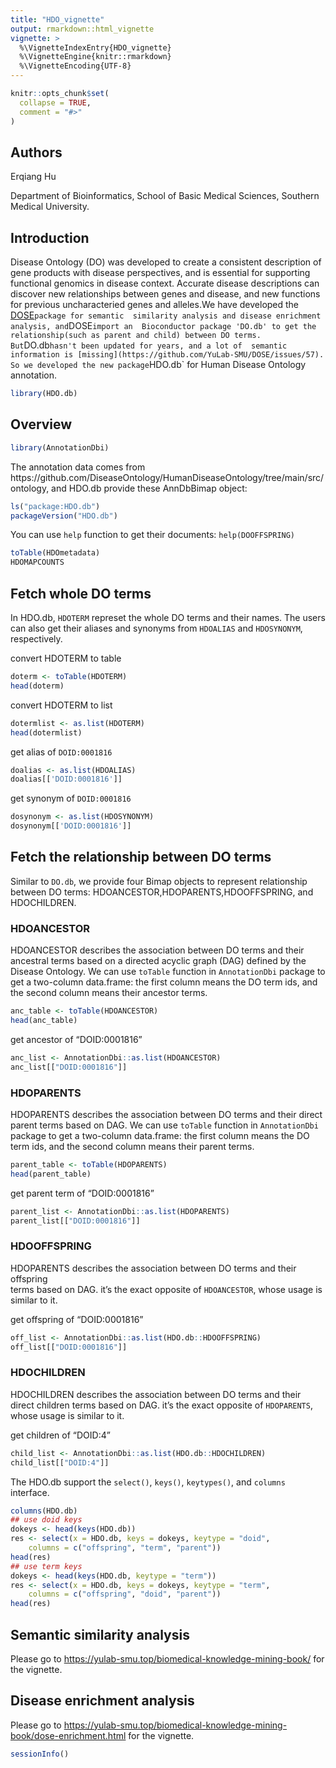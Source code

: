 ---
title: "HDO_vignette"
output: rmarkdown::html_vignette
vignette: >
  %\VignetteIndexEntry{HDO_vignette}
  %\VignetteEngine{knitr::rmarkdown}
  %\VignetteEncoding{UTF-8}
---

```{r, include = FALSE}
knitr::opts_chunk$set(
  collapse = TRUE,
  comment = "#>"
)
```



## Authors
Erqiang Hu

Department of Bioinformatics, School of Basic Medical Sciences, 
Southern Medical University.


## Introduction
Disease Ontology (DO) was developed to create a consistent description of gene 
products with disease perspectives, and is essential for supporting functional 
genomics in disease context. Accurate disease descriptions can discover new 
relationships between genes and disease, and new functions for previous 
uncharacteried genes and alleles.We have developed the 
[DOSE](https://bioconductor.org/packages/DOSE/)` package for semantic 
similarity analysis and disease enrichment analysis, and `DOSE` import an 
Bioconductor package 'DO.db' to get the relationship(such as parent and child)
between DO terms. But `DO.db`  hasn't been updated for years, and a lot of 
semantic information is [missing](https://github.com/YuLab-SMU/DOSE/issues/57). 
So we developed the new package `HDO.db` for Human Disease Ontology annotation.


```{r setup}
library(HDO.db)
```

## Overview

```{r}
library(AnnotationDbi)
```

The annotation data comes from 
https://github.com/DiseaseOntology/HumanDiseaseOntology/tree/main/src/ontology,
and HDO.db provide these AnnDbBimap object:
```{r}
ls("package:HDO.db")
packageVersion("HDO.db")
```

You can use `help` function to get their documents: `help(DOOFFSPRING)`
```{r}
toTable(HDOmetadata)
HDOMAPCOUNTS
```


## Fetch whole DO terms

In HDO.db, `HDOTERM` represet the whole DO terms and their names. The users can 
also get their aliases and synonyms from `HDOALIAS` and `HDOSYNONYM`, 
respectively.

convert HDOTERM to table
```{r}
doterm <- toTable(HDOTERM)
head(doterm)
```


convert HDOTERM to list
```{r}
dotermlist <- as.list(HDOTERM)
head(dotermlist)
```

get alias of `DOID:0001816`
```{r}
doalias <- as.list(HDOALIAS)
doalias[['DOID:0001816']]
```

get synonym of `DOID:0001816`
```{r}
dosynonym <- as.list(HDOSYNONYM)
dosynonym[['DOID:0001816']]
```


## Fetch the relationship between DO terms
Similar to `DO.db`, we provide four Bimap objects to represent relationship
between DO terms: HDOANCESTOR,HDOPARENTS,HDOOFFSPRING, and HDOCHILDREN.

### HDOANCESTOR
HDOANCESTOR describes the association between DO terms and their ancestral 
terms based on a directed acyclic graph (DAG) defined by the Disease Ontology.
We can use `toTable` function in `AnnotationDbi` package to get a two-column 
data.frame: the first column means the DO term ids, and the second column means 
their ancestor terms.
```{r}
anc_table <- toTable(HDOANCESTOR)
head(anc_table)
```

get ancestor of "DOID:0001816"
```{r}
anc_list <- AnnotationDbi::as.list(HDOANCESTOR)
anc_list[["DOID:0001816"]]
```


### HDOPARENTS
HDOPARENTS describes the association between DO terms and their direct parent 
terms based on DAG. We can use `toTable` function in `AnnotationDbi` package to 
get a two-column data.frame: the first column means the DO term ids, and the 
second column means their parent terms.
```{r}
parent_table <- toTable(HDOPARENTS)
head(parent_table)
```


get parent term of "DOID:0001816"
```{r}
parent_list <- AnnotationDbi::as.list(HDOPARENTS)
parent_list[["DOID:0001816"]]
```

###  HDOOFFSPRING
HDOPARENTS describes the association between DO terms and their offspring  
terms based on DAG. it's the exact opposite of `HDOANCESTOR`, 
whose usage is similar to it.

get offspring of "DOID:0001816"
```{r}
off_list <- AnnotationDbi::as.list(HDO.db::HDOOFFSPRING)
off_list[["DOID:0001816"]]
```

### HDOCHILDREN
HDOCHILDREN describes the association between DO terms and their direct 
children terms based on DAG. it's the exact opposite of `HDOPARENTS`, 
whose usage is similar to it.

get children of "DOID:4"
```{r}
child_list <- AnnotationDbi::as.list(HDO.db::HDOCHILDREN)
child_list[["DOID:4"]]
```

The HDO.db support the `select()`, `keys()`, `keytypes()`,
and `columns` interface.
```{r}
columns(HDO.db)
## use doid keys
dokeys <- head(keys(HDO.db))
res <- select(x = HDO.db, keys = dokeys, keytype = "doid", 
    columns = c("offspring", "term", "parent"))
head(res)
## use term keys
dokeys <- head(keys(HDO.db, keytype = "term"))
res <- select(x = HDO.db, keys = dokeys, keytype = "term", 
    columns = c("offspring", "doid", "parent"))   
head(res)
```


## Semantic similarity analysis
Please go to 
<https://yulab-smu.top/biomedical-knowledge-mining-book/> for the vignette.


## Disease enrichment analysis
Please go to 
<https://yulab-smu.top/biomedical-knowledge-mining-book/dose-enrichment.html> 
for the vignette.

```{r}
sessionInfo()
```
